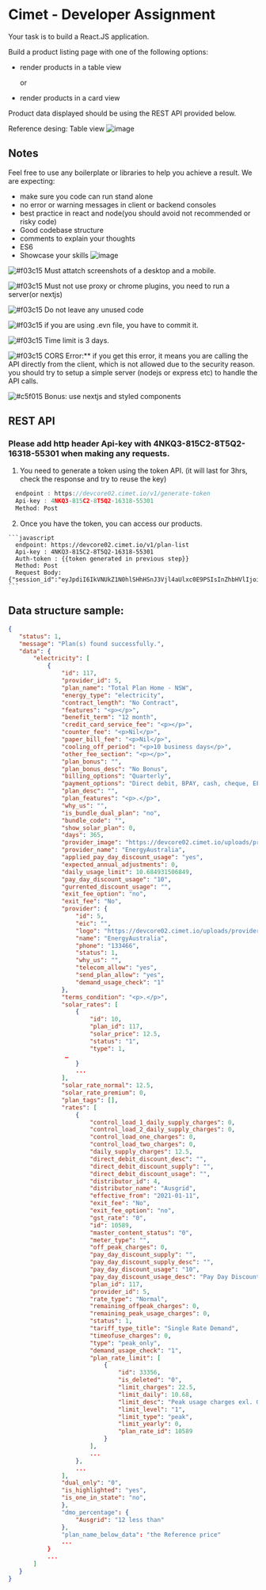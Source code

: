 # Cimet - Developer Assignment

Your task is to build a React.JS application.

Build a product listing page with one of the following options:

- render products in a table view

  or

- render products in a card view

Product data displayed should be using the REST API provided below.

Reference desing:
Table view
![image](https://user-images.githubusercontent.com/19356394/173732953-4dcc11a6-a823-4cc0-9fff-429d5f5af3b3.png)
 
## Notes
 
Feel free to use any boilerplate or libraries to help you achieve a result.
We are expecting:
- make sure you code can run stand alone
- no error or warning messages in client or backend consoles
- best practice in react and node(you should avoid not recommended or risky code)
- Good codebase structure
- comments to explain your thoughts
- ES6
- Showcase your skills ![image](https://img.shields.io/static/v1?label=&message=wow&color=green)

![#f03c15](https://via.placeholder.com/15/f03c15/f03c15.png) Must attatch screenshots of a desktop and a mobile.

![#f03c15](https://via.placeholder.com/15/f03c15/f03c15.png) Must not use proxy or chrome plugins, you need to run a server(or nextjs)

![#f03c15](https://via.placeholder.com/15/f03c15/f03c15.png) Do not leave any unused code

![#f03c15](https://via.placeholder.com/15/f03c15/f03c15.png) if you are using .evn file, you have to commit it.

![#f03c15](https://via.placeholder.com/15/f03c15/f03c15.png) Time limit is 3 days.

![#f03c15](https://via.placeholder.com/15/f03c15/f03c15.png) CORS Error:** if you get this error, it means you are calling the API directly from the client, which is not allowed due to the security reason. you should try to setup a simple server (nodejs or express etc) to handle the API calls.

![#c5f015](https://via.placeholder.com/15/c5f015/c5f015.png) Bonus: use nextjs and styled components

## REST API
 
### Please add http header Api-key with 4NKQ3-815C2-8T5Q2-16318-55301 when making any requests.

  1. You need to generate a token using the token API. (it will last for 3hrs, check the response and try to reuse the key) 
  
  ```javascript
    endpoint : https://devcore02.cimet.io/v1/generate-token
    Api-key : 4NKQ3-815C2-8T5Q2-16318-55301
    Method: Post
  ```

  2. Once you have the token, you can access our products.
  
    ```javascript
      endpoint: https://devcore02.cimet.io/v1/plan-list
      Api-key : 4NKQ3-815C2-8T5Q2-16318-55301
      Auth-token : {{token generated in previous step}}
      Method: Post
      Request Body: {"session_id":"eyJpdiI6IkVNUkZ1N0hlSHhHSnJ3Vjl4aUlxc0E9PSIsInZhbHVlIjoieFlxa1wvVDYxQWl5U2pxMDFcL0R6ZVVvdEN6Mkk0R29TRDN3ZnN0U3VGcER0cEFMa2NVb0xNcDJudjlRTHRUbGJkIiwibWFjIjoiMTE0MmU0MGE5YmJhMzY4Nzc4MDExNmZkNTI1MjZhMGE3OTQyMDZmOTc1MTVmZDM1Mzc3ZmJmNjhmMzllOGYxYSJ9"}
    ```

## Data structure sample:
```json
{
   "status": 1,
   "message": "Plan(s) found successfully.",
   "data": {
       "electricity": [
           {
               "id": 117,
               "provider_id": 5,
               "plan_name": "Total Plan Home - NSW",
               "energy_type": "electricity",
               "contract_length": "No Contract",
               "features": "<p></p>",
               "benefit_term": "12 month",
               "credit_card_service_fee": "<p></p>",
               "counter_fee": "<p>Nil</p>",
               "paper_bill_fee": "<p>Nil</p>",
               "cooling_off_period": "<p>10 business days</p>",
               "other_fee_section": "<p></p>",
               "plan_bonus": "",
               "plan_bonus_desc": "No Bonus",
               "billing_options": "Quarterly",
               "payment_options": "Direct debit, BPAY, cash, cheque, EFTPOS, MasterCard®, Visa and American Express® credit cards and debit cards.",
               "plan_desc": "",
               "plan_features": "<p>.</p>",
               "why_us": "",
               "is_bundle_dual_plan": "no",
               "bundle_code": "",
               "show_solar_plan": 0,
               "days": 365,
               "provider_image": "https://devcore02.cimet.io/uploads/providers_logo/5_EnergyAustralia.png",
               "provider_name": "EnergyAustralia",
               "applied_pay_day_discount_usage": "yes",
               "expected_annual_adjustments": 0,
               "daily_usage_limit": 10.684931506849,
               "pay_day_discount_usage": "10",
               "gurrented_discount_usage": "",
               "exit_fee_option": "no",
               "exit_fee": "No",
               "provider": {
                   "id": 5,
                   "eic": "",
                   "logo": "https://devcore02.cimet.io/uploads/providers_logo/5_EnergyAustralia.png",
                   "name": "EnergyAustralia",
                   "phone": "133466",
                   "status": 1,
                   "why_us": "",
                   "telecom_allow": "yes",
                   "send_plan_allow": "yes",
                   "demand_usage_check": "1"
               },
               "terms_condition": "<p>.</p>",
               "solar_rates": [
                   {
                       "id": 10,
                       "plan_id": 117,
                       "solar_price": 12.5,
                       "status": "1",
                       "type": 1,
				…
                   }
                   ...
               ],
               "solar_rate_normal": 12.5,
               "solar_rate_premium": 0,
               "plan_tags": [],
               "rates": [
                   {
                       "control_load_1_daily_supply_charges": 0,
                       "control_load_2_daily_supply_charges": 0,
                       "control_load_one_charges": 0,
                       "control_load_two_charges": 0,
                       "daily_supply_charges": 12.5,
                       "direct_debit_discount_desc": "",
                       "direct_debit_discount_supply": "",
                       "direct_debit_discount_usage": "",
                       "distributor_id": 4,
                       "distributor_name": "Ausgrid",
                       "effective_from": "2021-01-11",
                       "exit_fee": "No",
                       "exit_fee_option": "no",
                       "gst_rate": "0",
                       "id": 10589,
                       "master_content_status": "0",
                       "meter_type": "",
                       "off_peak_charges": 0,
                       "pay_day_discount_supply": "",
                       "pay_day_discount_supply_desc": "",
                       "pay_day_discount_usage": "10",
                       "pay_day_discount_usage_desc": "Pay Day Discount on Usage Description",
                       "plan_id": 117,
                       "provider_id": 5,
                       "rate_type": "Normal",
                       "remaining_offpeak_charges": 0,
                       "remaining_peak_usage_charges": 0,
                       "status": 1,
                       "tariff_type_title": "Single Rate Demand",
                       "timeofuse_charges": 0,
                       "type": "peak_only",
                       "demand_usage_check": "1",
                       "plan_rate_limit": [
                           {
                               "id": 33356,
                               "is_deleted": "0",
                               "limit_charges": 22.5,
                               "limit_daily": 10.68,
                               "limit_desc": "Peak usage charges exl. GST. ",
                               "limit_level": "1",
                               "limit_type": "peak",
                               "limit_yearly": 0,
                               "plan_rate_id": 10589
                           }
                       ],
                       ...
                   },
                   ...
               ],
               "dual_only": "0",
               "is_highlighted": "yes",
               "is_one_in_state": "no",
               },
               "dmo_percentage": {
                   "Ausgrid": "12 less than"
               },
               "plan_name_below_data": "the Reference price"
               ...
           }
           ...
       ]
   }
}
```